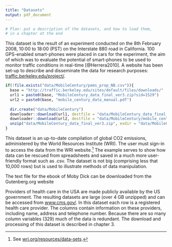 ```yaml
---
title: "Datasets"
output: pdf_document
---
```


\newpage

\chapter*{Datasets}

```r
# Plan: put a description of the datasets, and how to load them,
# in a chapter at the end
```

\section*{Mobile Century travel behaviour dataset}

This dataset is the result of an experiment conducted on the 8th February 2008,
10:00 to 18:00 (PST) on the Interstate 880 road in California.
100 GPS-enabled smart-phones were placed in cars for the experiment, the
aim of which was to evaluate the potential of smart-phones to be used to
monitor traffic conditions in real-time [@Herrera2010]. A website has been
set-up to describe and disseminate the data for research purposes:
[traffic.berkeley.edu/project/](http://traffic.berkeley.edu/project/).


```r
if(!file.exists("data/MobileCentury/pems_prop_NB.csv")){
  base = "http://traffic.berkeley.edu/sites/default/files/downloads/"
  url1 = paste0(base, "MobileCentury_data_final_ver3.zip?sid=1529")
  url2 = paste0(base, "mobile_century_data_manual.pdf")
  
  dir.create("data/MobileCentury") 
  downloader::download(url1, destfile = "data/MobileCentury_data_final_ver3.zip")
  downloader::download(url2, destfile = "data/MobileCentury/mobile_century_data_manual.pdf")
  unzip("data/MobileCentury_data_final_ver3.zip", exdir = "data/MobileCentury/")
}
```

\section*{Global emissions data}

This dataset is an up-to-date compilation of global CO2 emissions, administered by the World Resources Institute (WRI).
The user must sign-in to access the data from the WRI website.^[See [wri.org/resources/data-sets](http://www.wri.org/resources/data-sets/cait-country-greenhouse-gas-emissions-data).]
The example serves to show how data can be rescued from spreadsheets and saved in a much more user-friendly format such as .csv.
The dataset is not big (comprising less that 10,000 rows) but is used to illustrate methods of data manipulation.

\section*{Moby Dick; or The Whale, by Herman Melville}

The text file for the ebook of Moby Dick can be downloaded from the Gutenberg.org website\sidenote{\url{https://www.gutenberg.org/files/2701/2701.txt}}

\section*{The National Provider Identifier}

Providers of health care in the USA are made publicly available by the US government.
The resulting datasets are large (over 4 GB unzipped) and can be accessed from
[www.cms.gov/](http://download.cms.gov/nppes/NPI_Files.html).
In this dataset each row is a registered health care provider.
The columns contain information on these providers, including name, address and telephone number.
Because there are so many column variables (329) much of the data is redundant.
The download and processing of this dataset is described in chapter 3.

\newpage

\chapter*{References}
